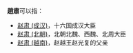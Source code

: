 '''趙肅'''可以指：
*[[赵肃_(成汉)|赵肃 (成汉)]]，十六国成汉大臣
*[[赵肃_(北朝)|赵肃 (北朝)]]，北朝北魏、西魏、北周大臣
*[[赵肃_(越南)|赵肃 (越南)]]，赵越王赵光复的父亲
{{disambig|cat=二字赵姓人名消歧义|su}}